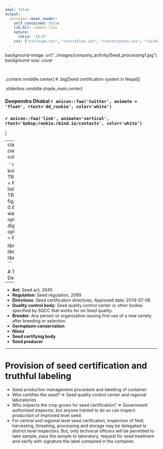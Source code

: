 ```yaml
---
seal: false
output: 
  xaringan::moon_reader:
    self_contained: false
    lib_dir: common_libs
    nature:
      ratio: "16:9"
    css: ["css/nipo.css", "css/styles.css", "css/ninjutsu.css", "css/kunoichi.css"]
---
```

background-image: url("../images/company_activity/Seed_processing1.jpg")
background-size: cover

<br>

.content.vmiddle.center[
# .big[Seed certification system in Nepal]
]

.sliderbox.vmiddle.shade_main.center[

### Deependra Dhakal `r anicon::faa('twitter', animate = 'float', rtext='dd_rookie', color='white')` 

### `r anicon::faa('link', animate='vertical', rtext='&nbsp;rookie.rbind.io/contacts', color='white')`
]


---
class: hide-slide-number center middle
background-color: #348931

```r
knitr::opts_chunk$set(tidy = TRUE, cache = TRUE, 
                      echo = FALSE, 
                      tidy.opts = list(width.cutoff=50), 
                      eval = TRUE, 
                      fig.show = "hold",  fig.align = "center", 
                      fig.asp = 0.6, message = FALSE, warning = FALSE)
options(knitr.kable.NA = "", digits = 3)
options(htmltools.dir.version = FALSE)

library(ggplot2)
library(magrittr)
library(dplyr)
require(readr)
```

# Terminologies and Definitions

---

- **Act**: Seed act, 2045
- **Regulation**: Seed regulation, 2069
- **Directives**: Seed certification directives; Approved date: 2074-07-06
- **Quality control body**: Seed quality control center or other bodies specified by SQCC that works for on Seed quality.
- **Breeder**: Any person or organization issuing first use of a new variety after breeding or selection.
- **Germplasm conservation**
- _**Nissa**_
- **Seed certifying body**
- **Seed producer**

---

# Provision of seed certification and truthful labeling

- Seed production management procedure and labelling of container
- Who certifies the seed? $\Longrightarrow$ Seed quality control center and regional laboratories
- Who inspects the crop grown for seed certification? $\Longrightarrow$ Government authorized inspector, but anyone trained to do so can inspect production of improved level seed.
- For central and regional level seed cerification, inspection of field, harvesting, threshing, processing and storage may be delegated to district level inspectors. But, only technical officers will be permitted to take sample, pass the sample to laboratory, request for seed treatment and verify with signature the label contained in the container.

